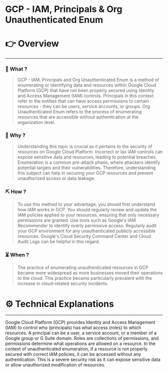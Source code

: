 # GCP - IAM, Principals & Org Unauthenticated Enum


# 👉 Overview

---

### 👀 What ?

> GCP - IAM, Principals and Org Unauthenticated Enum is a method of enumerating or identifying data and resources within Google Cloud Platform (GCP) that have not been properly secured using Identity and Access Management (IAM) controls. Principals in this context refer to the entities that can have access permissions to certain resources - they can be users, service accounts, or groups. Org Unauthenticated Enum refers to the process of enumerating resources that are accessible without authentication at the organization level.
> 

### 🧐 Why ?

> Understanding this topic is crucial as it pertains to the security of resources on Google Cloud Platform. Incorrect or lax IAM controls can expose sensitive data and resources, leading to potential breaches. Enumeration is a common pre-attack phase, where attackers identify potential targets and their vulnerabilities. Therefore, understanding this subject can help in securing your GCP resources and prevent unauthorized access or data leakage.
> 

### ⛏️ How ?

> To use this method to your advantage, you should first understand how IAM works in GCP. You should regularly review and update the IAM policies applied to your resources, ensuring that only necessary permissions are granted. Use tools such as Google's IAM Recommender to identify overly permissive access. Regularly audit your GCP environment for any unauthenticated publicly accessible resources. Google's Cloud Security Command Center and Cloud Audit Logs can be helpful in this regard.
> 

### ⏳ When ?

> The practice of enumerating unauthenticated resources in GCP became more widespread as more businesses moved their operations to the cloud. This practice became particularly prevalent with the increase in cloud-related security incidents.
> 

# ⚙️ Technical Explanations

---

Google Cloud Platform (GCP) provides Identity and Access Management (IAM) to control who (principals) has what access (roles) to which resources. A principal can be a user, a service account, or a member of a Google group or G Suite domain. Roles are collections of permissions, and permissions determine what operations are allowed on a resource. In the context of unauthenticated enumeration, if a resource is not properly secured with correct IAM policies, it can be accessed without any authentication. This is a severe security risk as it can expose sensitive data or allow unauthorized modification of resources.
